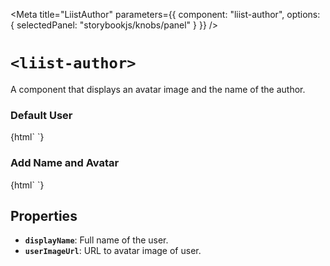 
<Meta
  title="LiistAuthor"
  parameters={{
    component: "liist-author",
    options: { selectedPanel: "storybookjs/knobs/panel" }
  }}
/>

# `<liist-author>`

A component that displays an avatar image and the name of the author.

### Default User
<Preview>
  <Story name="default user">
    {html`
      <liist-author></liist-author>
    `}
  </Story>
</Preview>

### Add Name and Avatar
<Preview>
<Story name="user data">
  {html`
    <liist-author
      displayName="Thomas S."
      userImageUrl="https://avatars0.githubusercontent.com/u/44790691?s=460&u=2a44ea33f69d6cf02bc659381a70ea4fedf62ffb&v=4"
    ></liist-author>
  `}
</Story>
</Preview>

## Properties

- **`displayName`**: Full name of the user.
- **`userImageUrl`**: URL to avatar image of user.
